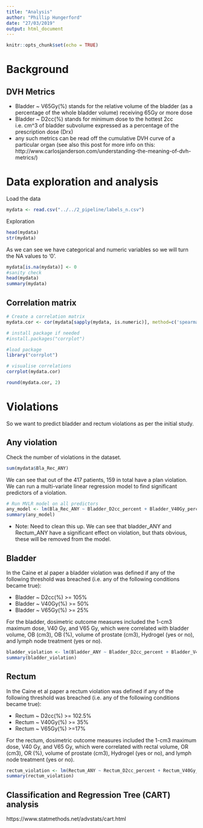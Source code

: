```yaml
---
title: "Analysis"
author: "Phillip Hungerford"
date: "27/03/2019"
output: html_document
---
```


```r
knitr::opts_chunk$set(echo = TRUE)
```
# Background

## DVH Metrics

- Bladder ~ V65Gy(%) stands for the relative volume of the bladder (as a percentage of the  whole bladder volume) receiving 65Gy or more dose
- Bladder ~ D2cc(%) stands for minimum dose to the hottest 2cc i.e. cm^3 of bladder subvolume expressed as a percentage of the prescription dose (Drx)
-  any such metrics can be read off the cumulative DVH curve of a particular organ (see also this post for more info on this: http://www.carlosjanderson.com/understanding-the-meaning-of-dvh-metrics/)
 
# Data exploration and analysis
Load the data
```r
mydata <- read.csv("../../2_pipeline/labels_n.csv")
```

Exploration
```r
head(mydata)
str(mydata)
```

As we can see we have categorical and numeric variables so we will turn the NA values to '0'. 
```r
mydata[is.na(mydata)] <- 0
#sanity check
head(mydata)
summary(mydata)
```

## Correlation matrix
```r
# Create a correlation matrix 
mydata.cor <- cor(mydata[sapply(mydata, is.numeric)], method=c('spearman'))

# install package if needed 
#install.packages("corrplot")

#load package 
library("corrplot")

# visualise correlations
corrplot(mydata.cor)
```

```r
round(mydata.cor, 2)
```


# Violations
So we want to predict bladder and rectum violations as per the initial study. 

## Any violation

Check the number of violations in the dataset. 
```r
sum(mydata$Bla_Rec_ANY)
```

We can see that out of the 417 patients, 159 in total have a plan violation. We can run a multi-variate linear regression model to find significant predictors of a violation.

```r
# Run MVLR model on all predictors
any_model <- lm(Bla_Rec_ANY ~ Bladder_D2cc_percent + Bladder_V40Gy_percent + Bladder_V65Gy_percent + Rectum_D2cc_percent + Rectum_V40Gy_percent + Rectum_V65Gy_percent, data=mydata)
summary(any_model)
```
* Note: Need to clean this up. We can see that bladder_ANY and Rectum_ANY have a significant effect on violation, but thats obvious, these will be removed from the model.  


## Bladder

In the Caine et al paper a bladder violation was defined if any of the following threshold was breached (i.e. any of the following conditions became true):

* Bladder ~ D2cc(%) >= 105%
* Bladder ~ V40Gy(%) >= 50%
* Bladder ~ V65Gy(%) >= 25%

 For the bladder, dosimetric outcome measures included the 1-cm3 maximum dose, V40 Gy, and V65 Gy, which were correlated with bladder volume, OB (cm3), OB (%), volume of prostate (cm3), Hydrogel (yes or no), and lymph node treatment (yes or no).
```r
bladder_violation <- lm(Bladder_ANY ~ Bladder_D2cc_percent + Bladder_V40Gy_percent + Bladder_V65Gy_percent, data=mydata)
summary(bladder_violation)
```

## Rectum

In the Caine et al paper a rectum violation was defined if any of the following threshold was breached (i.e. any of the following conditions became true):

* Rectum ~ D2cc(%) >= 102.5%
* Rectum ~ V40Gy(%) >= 35%
* Rectum ~ V65Gy(%) >=17%

For the rectum, dosimetric outcome measures included the 1-cm3 maximum dose, V40 Gy, and V65 Gy, which were correlated with rectal volume, OR (cm3), OR (%), volume of prostate (cm3), Hydrogel (yes or no), and lymph node treatment (yes or no).
```r
rectum_violation <- lm(Rectum_ANY ~ Rectum_D2cc_percent + Rectum_V40Gy_percent + Rectum_V65Gy_percent, data=mydata)
summary(rectum_violation)
```

## Classification and Regression Tree (CART) analysis
https://www.statmethods.net/advstats/cart.html

